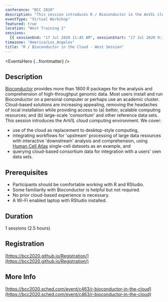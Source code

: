 ```yaml
---
conference: "BCC 2020"
description: "This session introduces R / Bioconductor in the AnVIL cloud computing environment. We cover use of the cloud as a replacement to desktop-style computing."
eventType: "Virtual Workshop"
featured: true
location: "West Training 2"
sessions:
  [{ sessionEnd: "17 Jul 2020 11:45 AM", sessionStart: "17 Jul 2020 9:16 AM" }]
timezone: "America/Los_Angeles"
title: "R / Bioconductor in the Cloud - West Session"
---
```


<EventsHero {...frontmatter} />

## Description

[Bioconductor](https://bioconductor.org) provides more than 1800 R packages for the analysis and comprehension of high-throughput genomic data. Most users install and run Bioconductor on a personal computer or perhaps use an academic cluster. Cloud-based solutions are increasing appealing, removing the headaches of local installation while providing access to (a) better, scalable computing resources; and (b) large-scale 'consortium' and other reference data sets. This session introduces the AnVIL cloud computing environment. We cover:

- use of the cloud as replacement to desktop-style computing,
- integrating workflows for 'upstream' processing of large data resources with interactive 'downstream' analysis and comprehension, using [Human Cell Atlas](https://data.humancellatlas.org) single-cell datasets as an example, and
- querying cloud-based consortium data for integration with a users' own data sets.

## Prerequisites

- Participants should be comfortable working with R and RStudio.
- Some familiarity with Bioconductor is helpful but not required.
- No prior cloud-based experience is necessary.
- A Wi-Fi enabled laptop with RStudio installed.

## Duration

1 sessions (2.5 hours)

## Registration

[https://bcc2020.github.io/Registration/](https://bcc2020.github.io/Registration/)

## More Info

[https://bcc2020.sched.com/event/c463/r-bioconductor-in-the-cloud](https://bcc2020.sched.com/event/c463/r-bioconductor-in-the-cloud)
